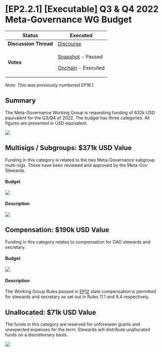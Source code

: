 # \[EP2.2.1] \[Executable] Q3 & Q4 2022 Meta-Governance WG Budget

| **Status**            | Executed                                                                                                                                                                                                                                                                                                                                                             |
| --------------------- | -------------------------------------------------------------------------------------------------------------------------------------------------------------------------------------------------------------------------------------------------------------------------------------------------------------------------------------------------------------------- |
| **Discussion Thread** | [Discourse](https://discuss.ens.domains/t/discuss-the-meta-governance-q3-q4-budget-request/13756)                                                                                                                                                                                                                                                                    |
| **Votes**             | <p><a href="https://snapshot.org/#/ens.eth/proposal/0x46c7294aca8d70ae8213e8e8c6915697c7be1aab731fbb7e534276f7eb0ef2b9">Snapshot</a> - Passed</p><p><a href="https://www.tally.xyz/governance/eip155:1:0x323A76393544d5ecca80cd6ef2A560C6a395b7E3/proposal/21861129347596183989807248258922558214743224135371288783165185538477576992486">Onchain</a> - Executed</p> |

_Note: This was previously numbered EP16.1._

## Summary

The Meta-Governance Working Group is requesting funding of 632k USD equivalent for the Q3/Q4 of 2022. The budget has three categories. All figures are presented in USD equivalent.

![](../img/ep16-1-img1.png)

## Multisigs / Subgroups: $371k USD Value

Funding in this category is related to the two Meta-Governance subgroup multi-sigs. These have been reviewed and approved by the Meta-Gov Stewards.

#### Budget

![](../img/ep16-1-img2.png)

#### Description

![](../img/ep16-1-img3.png)

## Compensation: $190k USD Value

Funding in this category relates to compensation for DAO stewards and secretary.

#### Budget

![](../img/ep16-1-img4.png)

#### Description

The Working Group Rules passed in [EP12](https://discuss.ens.domains/t/ep12-social-working-group-rules/12953#specification-3) state compensation is permitted for stewards and secretary as set out in Rules 11.1 and 9.4 respectively.

## Unallocated: $71k USD Value

The funds in this category are reserved for unforeseen grants and unexpected expenses for the term. Stewards will distribute unallocated funds on a discretionary basis.

![](../img/ep16-1-img5.png)